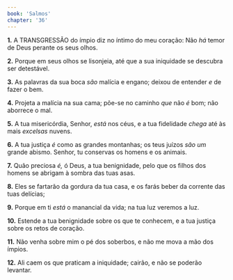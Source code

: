 ```yaml
---
book: 'Salmos'
chapter: '36'
---
```


**1.** A TRANSGRESSÃO do ímpio diz no íntimo do meu coração: Não *há* temor de Deus perante os seus olhos.

**2.** Porque em seus olhos se lisonjeia, até que a sua iniquidade se descubra ser detestável.

**3.** As palavras da sua boca *são* malícia e engano; deixou de entender *e* de fazer o bem.

**4.** Projeta a malícia na sua cama; põe-se no caminho *que* não *é* bom; não aborrece o mal.

**5.** A tua misericórdia, Senhor, *está* nos céus, e a tua fidelidade *chega* até às mais *excelsas* nuvens.

**6.** A tua justiça *é* como as grandes montanhas; os teus juízos *são um* grande abismo. Senhor, tu conservas os homens e os animais.

**7.** Quão preciosa *é,* ó Deus, a tua benignidade, pelo que os filhos dos homens se abrigam à sombra das tuas asas.

**8.** Eles se fartarão da gordura da tua casa, e os farás beber da corrente das tuas delícias;

**9.** Porque em ti *está* o manancial da vida; na tua luz veremos a luz.

**10.** Estende a tua benignidade sobre os que te conhecem, e a tua justiça sobre os retos de coração.

**11.** Não venha sobre mim o pé dos soberbos, e não me mova a mão dos ímpios.

**12.** Ali caem os que praticam a iniquidade; cairão, e não se poderão levantar.